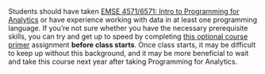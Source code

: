 Students should have taken [EMSE 4571/6571: Intro to Programming for Analytics](https://p4a.seas.gwu.edu/) or have experience working with data in at least one programming language. If you're not sure whether you have the necessary prerequisite skills, you can try and get up to speed by completing [this optional course primer](hw/0-course-primer.qmd) assignment **before class starts**. Once class starts, it may be difficult to keep up without this background, and it may be more beneficial to wait and take this course next year after taking Programming for Analytics.
